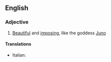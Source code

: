 ==English==

===Adjective===
{{en-adj}}

# {{context|of a woman}} [[beautiful|Beautiful]] and [[imposing]], like the goddess [[Juno]]

====Translations====
{{top}}
* Italian: {{t-|it|giunonico}}
{{mid}}

{{bottom}}